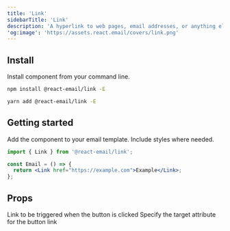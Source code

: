 ```yaml
---
title: 'Link'
sidebarTitle: 'Link'
description: 'A hyperlink to web pages, email addresses, or anything else a URL can address.'
'og:image': 'https://assets.react.email/covers/link.png'
---
```



## Install

Install component from your command line.

<CodeGroup>

```sh npm
npm install @react-email/link -E
```

```sh yarn
yarn add @react-email/link -E
```

</CodeGroup>

## Getting started

Add the component to your email template. Include styles where needed.

```jsx
import { Link } from '@react-email/link';

const Email = () => {
  return <Link href="https://example.com">Example</Link>;
};
```

## Props

<ResponseField name="href" type="string" required>
  Link to be triggered when the button is clicked
</ResponseField>

<ResponseField name="target" type="string" default="_blank">
  Specify the target attribute for the button link
</ResponseField>

<Support />

